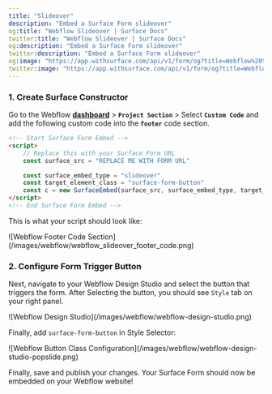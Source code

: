 ```yaml
---
title: "Slideover"
description: "Embed a Surface Form slideover"
og:title: "Webflow Slideover | Surface Docs"
twitter:title: "Webflow Slideover | Surface Docs"
og:description: "Embed a Surface Form slideover"
twitter:description: "Embed a Surface Form slideover"
og:image: "https://app.withsurface.com/api/v1/form/og?title=Webflow%20Slideover"
twitter:image: "https://app.withsurface.com/api/v1/form/og?title=Webflow%20Slideover"
---
```


### 1. Create Surface Constructor

Go to the Webflow [**dashboard**](https://webflow.com/dashboard) > **`Project Section`** > Select **`Custom Code`** and add the following custom code into the **`footer`** code section.

```html
<!-- Start Surface Form Embed -->
<script>
    // Replace this with your Surface Form URL
    const surface_src = "REPLACE ME WITH FORM URL"

    const surface_embed_type = "slideover"
    const target_element_class = "surface-form-button"
    const c = new SurfaceEmbed(surface_src, surface_embed_type, target_element_class)
</script>
<!-- End Surface Form Embed -->
```

This is what your script should look like:

<Frame>
![Webflow Footer Code Section](/images/webflow/webflow_slideover_footer_code.png)
</Frame>

### 2. Configure Form Trigger Button

Next, navigate to your Webflow Design Studio and select the button that triggers the form. After Selecting the button, you should see `Style` tab on your right panel.

<Frame>
![Webflow Design Studio](/images/webflow/webflow-design-studio.png)
</Frame>

Finally, add `surface-form-button` in Style Selector:

<Frame>
![Webflow Button Class Configuration](/images/webflow/webflow-design-studio-popslide.png)
</Frame>

Finally, save and publish your changes. Your Surface Form should now be embedded on your Webflow website!